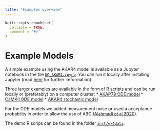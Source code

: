 ```yaml
---
title: "Examples overview"
---
```


```r
knitr::opts_chunk$set(
  collapse = TRUE,
  comment = "#>"
)
```


# Example Models

A simple example using the AKAR4 model is available as a Jupyter notebook in the file [`UQ_AKAR4.ipynb`](https://github.com/icpm-kth/uqsa/blob/master/UQ_AKAR4.ipynb). You can run it locally after installing Jupyter (read [here](https://jupyter.org/install) for further imformation).

Three larger examples are available in the form of R scripts and can be run locally or (preferably) on a computer cluster:
* [AKAP79 ODE model](https://github.com/icpm-kth/uqsa/blob/master/inst/extdata/AKAP79/runABCMCMC_AKAP79.R)
* [CaMKII ODE model](https://github.com/icpm-kth/uqsa/blob/master/inst/extdata/CaMKII/runABCMCMC_CaMKII.R)
* [AKAR4 stochastic model](https://github.com/icpm-kth/uqsa/blob/master/inst/extdata/AKAR4/runABCMCMC_AKAR4_withStochasticStimulation.R)

For the ODE models we added measurement noise or used a acceptance probability in order to allow the use of ABC ([Alahmadi et al 2020](http://dx.doi.org/10.1098/rsos.191315)).
  
The demo R scrips can be found in the folder [`inst/extdata`](https://github.com/icpm-kth/uqsa/tree/master/inst/extdata).